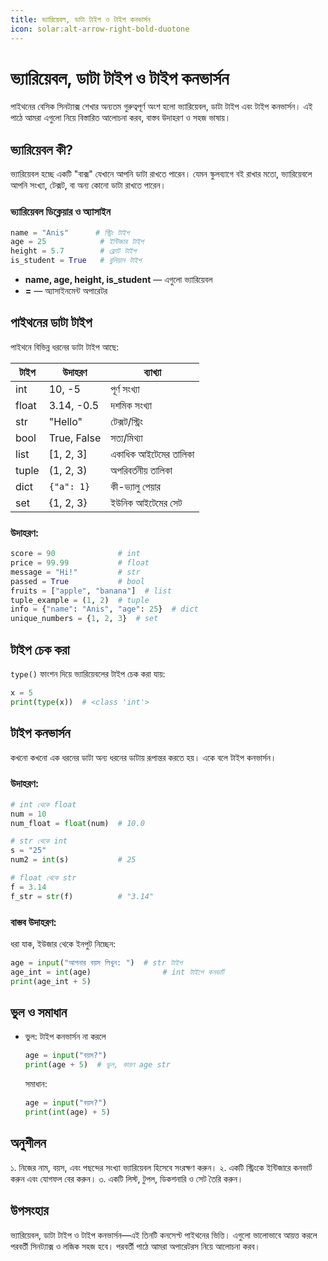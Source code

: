 ```yaml
---
title: ভ্যারিয়েবল, ডাটা টাইপ ও টাইপ কনভার্সন
icon: solar:alt-arrow-right-bold-duotone
---
```


# ভ্যারিয়েবল, ডাটা টাইপ ও টাইপ কনভার্সন

পাইথনের বেসিক সিনট্যাক্স শেখার অন্যতম গুরুত্বপূর্ণ অংশ হলো ভ্যারিয়েবল, ডাটা টাইপ এবং টাইপ কনভার্সন। এই পাঠে আমরা এগুলো নিয়ে বিস্তারিত আলোচনা করব, বাস্তব উদাহরণ ও সহজ ভাষায়।

## ভ্যারিয়েবল কী?

ভ্যারিয়েবল হচ্ছে একটি "বাক্স" যেখানে আপনি ডাটা রাখতে পারেন। যেমন স্কুলব্যাগে বই রাখার মতো, ভ্যারিয়েবলে আপনি সংখ্যা, টেক্সট, বা অন্য কোনো ডাটা রাখতে পারেন।

### ভ্যারিয়েবল ডিক্লেয়ার ও অ্যাসাইন
```python
name = "Anis"      # স্ট্রিং টাইপ
age = 25            # ইন্টিজার টাইপ
height = 5.7        # ফ্লোট টাইপ
is_student = True   # বুলিয়ান টাইপ
```

- **name, age, height, is_student** — এগুলো ভ্যারিয়েবল
- **=** — অ্যাসাইনমেন্ট অপারেটর

## পাইথনের ডাটা টাইপ

পাইথনে বিভিন্ন ধরনের ডাটা টাইপ আছে:

| টাইপ        | উদাহরণ         | ব্যাখ্যা                |
|-------------|----------------|------------------------|
| int         | 10, -5         | পূর্ণ সংখ্যা           |
| float       | 3.14, -0.5     | দশমিক সংখ্যা           |
| str         | "Hello"        | টেক্সট/স্ট্রিং         |
| bool        | True, False    | সত্য/মিথ্যা           |
| list        | [1, 2, 3]      | একাধিক আইটেমের তালিকা |
| tuple       | (1, 2, 3)      | অপরিবর্তনীয় তালিকা    |
| dict        | `{"a": 1}`      | কী-ভ্যালু পেয়ার        |
| set         | {1, 2, 3}      | ইউনিক আইটেমের সেট     |

### উদাহরণ:
```python
score = 90              # int
price = 99.99           # float
message = "Hi!"         # str
passed = True           # bool
fruits = ["apple", "banana"]  # list
tuple_example = (1, 2)  # tuple
info = {"name": "Anis", "age": 25}  # dict
unique_numbers = {1, 2, 3}  # set
```

## টাইপ চেক করা

`type()` ফাংশন দিয়ে ভ্যারিয়েবলের টাইপ চেক করা যায়:
```python
x = 5
print(type(x))  # <class 'int'>
```

## টাইপ কনভার্সন

কখনো কখনো এক ধরনের ডাটা অন্য ধরনের ডাটায় রূপান্তর করতে হয়। একে বলে টাইপ কনভার্সন।

### উদাহরণ:
```python
# int থেকে float
num = 10
num_float = float(num)  # 10.0

# str থেকে int
s = "25"
num2 = int(s)           # 25

# float থেকে str
f = 3.14
f_str = str(f)          # "3.14"
```

### বাস্তব উদাহরণ:
ধরা যাক, ইউজার থেকে ইনপুট নিচ্ছেন:
```python
age = input("আপনার বয়স লিখুন: ")  # str টাইপ
age_int = int(age)                # int টাইপে কনভার্ট
print(age_int + 5)
```

## ভুল ও সমাধান

- ভুল: টাইপ কনভার্সন না করলে
  ```python
  age = input("বয়স?")
  print(age + 5)  # ভুল, কারণ age str
  ```
  সমাধান:
  ```python
  age = input("বয়স?")
  print(int(age) + 5)
  ```

## অনুশীলন

১. নিজের নাম, বয়স, এবং পছন্দের সংখ্যা ভ্যারিয়েবল হিসেবে সংরক্ষণ করুন।
২. একটি স্ট্রিংকে ইন্টিজারে কনভার্ট করুন এবং যোগফল বের করুন।
৩. একটি লিস্ট, টুপল, ডিকশনারি ও সেট তৈরি করুন।

## উপসংহার

ভ্যারিয়েবল, ডাটা টাইপ ও টাইপ কনভার্সন—এই তিনটি কনসেপ্ট পাইথনের ভিত্তি। এগুলো ভালোভাবে আয়ত্ত করলে পরবর্তী সিনট্যাক্স ও লজিক সহজ হবে। পরবর্তী পাঠে আমরা অপারেটরস নিয়ে আলোচনা করব।
